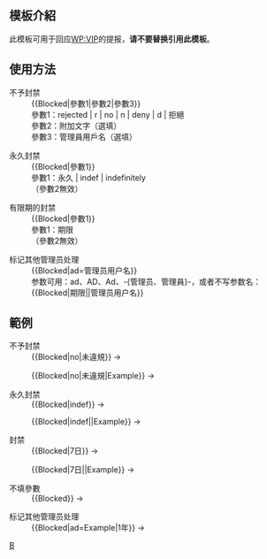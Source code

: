 <IncludeOnly><!-- 在這裡加入模板的保護標識 -->{{Bot use warning|bots=[[User:WhitePhosphorus-bot]]}}</IncludeOnly>
== 模板介紹 ==
此模板可用于回应[[WP:VIP]]的提报，'''请不要替换引用此模板'''。

== 使用方法 ==
;不予封禁
:<nowiki>{{Blocked|參數1|參數2|參數3}}</nowiki>
:參數1：rejected | r | no | n | deny | d | 拒絕
:參數2：附加文字（選填）
:參數3：管理員用戶名（選填）

;永久封禁
:<nowiki>{{Blocked|參數1}}</nowiki>
:參數1：永久 | indef | indefinitely
:（參數2無效）

;有限期的封禁
:<nowiki>{{Blocked|參數1}}</nowiki>
:參數1：期限
:（參數2無效）

;标记其他管理员处理
:<nowiki>{{Blocked|ad=管理员用户名}}</nowiki>
:参数可用：ad、AD、Ad、-{管理员、管理員}-，或者不写参数名：
:<nowiki>{{Blocked|期限||管理员用户名}}</nowiki>

== 範例 ==
;不予封禁
:<nowiki>{{Blocked|no|未違規}}</nowiki> → {{Blocked|no|未違規}}

:<nowiki>{{Blocked|no|未違規|Example}}</nowiki> → {{Blocked|no|未違規|Example}}

;永久封禁
:<nowiki>{{Blocked|indef}}</nowiki> → {{Blocked|indef}}

:<nowiki>{{Blocked|indef||Example}}</nowiki> → {{Blocked|indef||Example}}

;封禁
:<nowiki>{{Blocked|7日}}</nowiki> → {{Blocked|7日}}

:<nowiki>{{Blocked|7日||Example}}</nowiki> → {{Blocked|7日||Example}}

;不填參數
:<nowiki>{{Blocked}}</nowiki> → {{Blocked}}

;标记其他管理员处理
:<nowiki>{{Blocked|ad=Example|1年}}</nowiki> → {{Blocked|ad=Example|1年}}

<IncludeOnly>
<!-- 本行下加入模板的分類 -->
[[Category:封禁模板|B]]

</IncludeOnly>